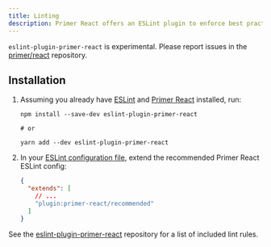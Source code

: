 ```yaml
---
title: Linting
description: Primer React offers an ESLint plugin to enforce best practices and fix common problems.
---
```


<Note variant="warning">

`eslint-plugin-primer-react` is experimental. Please report issues in the [primer/react](https://github.com/primer/react) repository.

</Note>

## Installation

1. Assuming you already have [ESLint](https://www.npmjs.com/package/eslint) and [Primer React](https://github.com/primer/react) installed, run:

   ```shell
   npm install --save-dev eslint-plugin-primer-react

   # or

   yarn add --dev eslint-plugin-primer-react
   ```

2. In your [ESLint configuration file](https://eslint.org/docs/user-guide/configuring/configuration-files), extend the recommended Primer React ESLint config:

   ```json
   {
     "extends": [
       // ...
       "plugin:primer-react/recommended"
     ]
   }
   ```

See the [eslint-plugin-primer-react](https://github.com/primer/eslint-plugin-primer-react) repository for a list of included lint rules.
